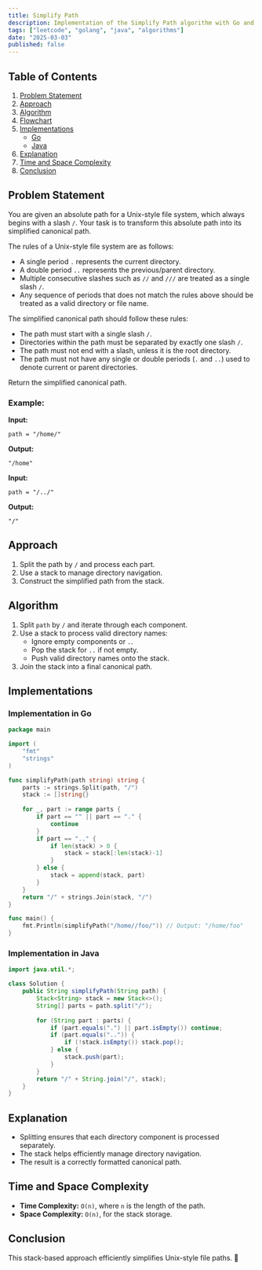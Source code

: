 ```yaml
---
title: Simplify Path
description: Implementation of the Simplify Path algorithm with Go and Java.
tags: ["leetcode", "golang", "java", "algorithms"]
date: "2025-03-03"
published: false
---
```


## Table of Contents

1. [Problem Statement](#problem-statement)
2. [Approach](#approach)
3. [Algorithm](#algorithm)
4. [Flowchart](#flowchart)
5. [Implementations](#implementations)
   - [Go](#implementation-in-go)
   - [Java](#implementation-in-java)
6. [Explanation](#explanation)
7. [Time and Space Complexity](#time-and-space-complexity)
8. [Conclusion](#conclusion)

## Problem Statement

You are given an absolute path for a Unix-style file system, which always begins with a slash `/`. Your task is to transform this absolute path into its simplified canonical path.

The rules of a Unix-style file system are as follows:

- A single period `.` represents the current directory.
- A double period `..` represents the previous/parent directory.
- Multiple consecutive slashes such as `//` and `///` are treated as a single slash `/`.
- Any sequence of periods that does not match the rules above should be treated as a valid directory or file name.

The simplified canonical path should follow these rules:

- The path must start with a single slash `/`.
- Directories within the path must be separated by exactly one slash `/`.
- The path must not end with a slash, unless it is the root directory.
- The path must not have any single or double periods (`.` and `..`) used to denote current or parent directories.

Return the simplified canonical path.

### Example:

**Input:**

```
path = "/home/"
```

**Output:**

```
"/home"
```

**Input:**

```
path = "/../"
```

**Output:**

```
"/"
```

## Approach

1. Split the path by `/` and process each part.
2. Use a stack to manage directory navigation.
3. Construct the simplified path from the stack.

## Algorithm

1. Split `path` by `/` and iterate through each component.
2. Use a stack to process valid directory names:
   - Ignore empty components or `.`.
   - Pop the stack for `..` if not empty.
   - Push valid directory names onto the stack.
3. Join the stack into a final canonical path.

## Implementations

### Implementation in Go

```go
package main

import (
    "fmt"
    "strings"
)

func simplifyPath(path string) string {
    parts := strings.Split(path, "/")
    stack := []string{}
    
    for _, part := range parts {
        if part == "" || part == "." {
            continue
        }
        if part == ".." {
            if len(stack) > 0 {
                stack = stack[:len(stack)-1]
            }
        } else {
            stack = append(stack, part)
        }
    }
    return "/" + strings.Join(stack, "/")
}

func main() {
    fmt.Println(simplifyPath("/home//foo/")) // Output: "/home/foo"
}
```

### Implementation in Java

```java
import java.util.*;

class Solution {
    public String simplifyPath(String path) {
        Stack<String> stack = new Stack<>();
        String[] parts = path.split("/");
        
        for (String part : parts) {
            if (part.equals(".") || part.isEmpty()) continue;
            if (part.equals("..")) {
                if (!stack.isEmpty()) stack.pop();
            } else {
                stack.push(part);
            }
        }
        return "/" + String.join("/", stack);
    }
}
```

## Explanation

- Splitting ensures that each directory component is processed separately.
- The stack helps efficiently manage directory navigation.
- The result is a correctly formatted canonical path.

## Time and Space Complexity

- **Time Complexity:** `O(n)`, where `n` is the length of the path.
- **Space Complexity:** `O(n)`, for the stack storage.

## Conclusion

This stack-based approach efficiently simplifies Unix-style file paths. 🚀

